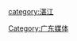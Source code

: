 {{Catnav|頁面分類|各種主題的頁面分類|依中国各省来作的分类|中国各省媒体|广东媒体}}

[[Category:广东媒体|Category:广东媒体]]
[[category:湛江|category:湛江]]